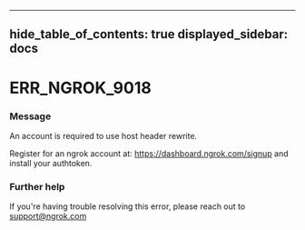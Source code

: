 

---
hide_table_of_contents: true
displayed_sidebar: docs
---


# ERR_NGROK_9018

### Message
An account is required to use host header rewrite.

Register for an ngrok account at: https://dashboard.ngrok.com/signup and install your authtoken.

<ErrorDetails />



### Further help
If you're having trouble resolving this error, please reach out to [support@ngrok.com](mailto:support@ngrok.com?subject=Help%20with%20ERR_NGROK_9018)

